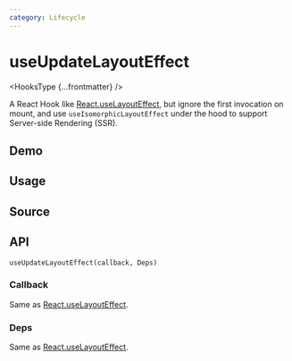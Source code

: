 ```yaml
---
category: Lifecycle
---
```


# useUpdateLayoutEffect


<HooksType {...frontmatter} />

A React Hook like [React.useLayoutEffect](https://react.dev/reference/react/useLayoutEffect), but ignore the first invocation on mount, and use `useIsomorphicLayoutEffect` under the hood to support Server-side Rendering (SSR).

## Demo


<App />

## Usage



## Source


<Source />

## API

```tsx
useUpdateLayoutEffect(callback, Deps)
```

### Callback

Same as [React.useLayoutEffect](https://react.dev/reference/react/useLayoutEffect).

### Deps

Same as [React.useLayoutEffect](https://react.dev/reference/react/useLayoutEffect).
